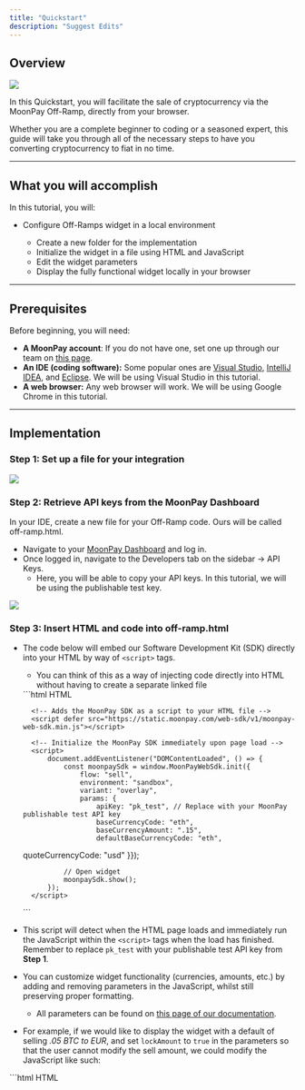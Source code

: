 ```yaml
---
title: "Quickstart"
description: "Suggest Edits"
---
```


## Overview

![](/images/docs/269d611-Screenshot_2024-02-02_at_11.17.47_AM.png)

In this Quickstart, you will facilitate the sale of cryptocurrency via the MoonPay Off-Ramp, directly from your browser.

Whether you are a complete beginner to coding or a seasoned expert, this guide will take you through all of the necessary steps to have you converting cryptocurrency to fiat in no time.

---

## What you will accomplish

In this tutorial, you will:

- Configure Off-Ramps widget in a local environment

  - Create a new folder for the implementation
  - Initialize the widget in a file using HTML and JavaScript
  - Edit the widget parameters
  - Display the fully functional widget locally in your browser

---

## Prerequisites

Before beginning, you will need:

- **A MoonPay account**: If you do not have one, set one up through our team on [this page](https://dashboard.moonpay.com/signup).
- **An IDE (coding software):** Some popular ones are [Visual Studio](https://visualstudio.microsoft.com/downloads/), [IntelliJ IDEA](https://www.jetbrains.com/idea/), and [Eclipse](https://eclipseide.org/). We will be using Visual Studio in this tutorial.
- **A web browser:** Any web browser will work. We will be using Google Chrome in this tutorial.

---

## Implementation

### Step 1: Set up a file for your integration

![](/images/docs/4b87dbc-Screenshot_2023-11-06_at_4.01.57_PM.png)

### Step 2: Retrieve API keys from the MoonPay Dashboard

In your IDE, create a new file for your Off-Ramp code. Ours will be called off-ramp.html.

- Navigate to your [MoonPay Dashboard](https://dashboard.moonpay.com/) and log in.
- Once logged in, navigate to the Developers tab on the sidebar → API Keys.
  - Here, you will be able to copy your API keys. In this tutorial, we will be using the publishable test key.

![](/images/docs/d744891-Screenshot_2023-10-27_at_2.09.05_PM.png)

### Step 3: Insert HTML and code into off-ramp.html

- The code below will embed our Software Development Kit (SDK) directly into your HTML by way of `<script>` tags.

  - You can think of this as a way of injecting code directly into HTML without having to create a separate linked file

  <CodeGroup>
  ```html HTML
  <!DOCTYPE html>
  <html lang="en">
  <head>
      <meta charset="UTF-8">
      <meta name="viewport" content="width=device-width, initial-scale=1.0">
      <title>MoonPay Integration</title>

        <!-- Adds the MoonPay SDK as a script to your HTML file -->
        <script defer src="https://static.moonpay.com/web-sdk/v1/moonpay-web-sdk.min.js"></script>

        <!-- Initialize the MoonPay SDK immediately upon page load -->
        <script>
            document.addEventListener("DOMContentLoaded", () => {
                const moonpaySdk = window.MoonPayWebSdk.init({
                    flow: "sell",
                    environment: "sandbox",
                    variant: "overlay",
                    params: {
                        apiKey: "pk_test", // Replace with your MoonPay publishable test API key
                        baseCurrencyCode: "eth",
                        baseCurrencyAmount: ".15",
                        defaultBaseCurrencyCode: "eth",

  quoteCurrencyCode: "usd"
  }});

                // Open widget
                moonpaySdk.show();
            });
        </script>

    </head>
  <body>
      <div class="container">
      </div>
  </body>
  </html>
  ```
</CodeGroup>

- This script will detect when the HTML page loads and immediately run the JavaScript within the `<script>` tags when the load has finished. Remember to replace `pk_test` with your publishable test API key from **Step 1**.

- You can customize widget functionality (currencies, amounts, etc.) by adding and removing parameters in the JavaScript, whilst still preserving proper formatting.

  - All parameters can be found on [this page of our documentation](https://moonpay.readme.io/docs/off-ramp-how-to-configure-user-journey-params).

- For example, if we would like to display the widget with a default of selling _.05 BTC to EUR_, and set `lockAmount` to `true` in the parameters so that the user cannot modify the sell amount, we could modify the JavaScript like such:

<CodeGroup>
  ```html HTML
      <script>
          document.addEventListener("DOMContentLoaded", () => {
              const moonpaySdk = window.MoonPayWebSdk.init({
                  flow: "sell",
                  environment: "sandbox",
                  variant: "overlay",
                  params: {
                      apiKey: "pk_test", // Replace with your MoonPay publishable test API key
                      baseCurrencyCode: "btc",
                      baseCurrencyAmount: ".05",
                      defaultBaseCurrencyCode: "btc",
  										quoteCurrencyCode: "eur",
  										lockAmount:"true"
                  }});

              // Open widget
              moonpaySdk.show();
          });
      </script>

```
</CodeGroup>

### Step 4: Do a test transaction

* The first step of processing a test transaction using the MoonPay Off-Ramp is to make sure that `environment` is set to`"sandbox"`, as shown above in the example code. This puts your widget in test mode.
* Next, open up the widget, enter your email address, and log in.

![](/images/docs/013fb3f-Screenshot_2023-10-27_at_5.57.08_PM.png)

* You will be prompted to configure your Sell transaction. Use [our test credit card for off-ramp payouts](/docs/faq-sandbox-testing#test-card-for-off-ramp-payouts) when prompted for a payout method.
* You'll eventually arrive at the below screen. Click on “View deposit details”.

![](/images/docs/e123fcf-Screenshot_2023-11-08_at_3.59.16_PM.png)

* You will now see the below screen, prompting you to send the previously specified amount of cryptocurrency to a wallet on the corresponding blockchain. Click the “I’ve sent my crypto” button.

![](/images/docs/e666794-Screenshot_2023-11-08_at_4.01.33_PM.png)

* When successful, you will see green checks on the Pending, Processing, and Sent pages! ✅

***

## Completion

Congratulations, you have just integrated the MoonPay Off-Ramp 🎉

Any questions? Feel free to visit our [Help Center](https://support.moonpay.com/hc/en-gb/categories/360001595097-Customer-Support-Help-Center) to dig into our other resources or drop us a line!

***

* [Table of Contents](#)

* * [Overview](#overview)

* [What you will accomplish](#what-you-will-accomplish)

* [Prerequisites](#prerequisites)

* [Implementation](#implementation)

  * [Step 1: Set up a file for your integration](#step-1-set-up-a-file-for-your-integration)
  * [Step 2: Retrieve API keys from the MoonPay Dashboard](#step-2-retrieve-api-keys-from-the-moonpay-dashboard)
  * [Step 3: Insert HTML and code into off-ramp.html](#step-3-insert-html-and-code-into-off-ramphtml)
  * [Step 4: Do a test transaction](#step-4-do-a-test-transaction)

* [Completion](#completion)
```
